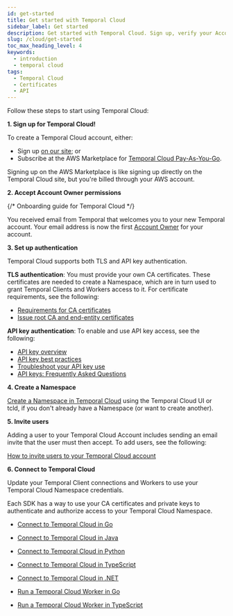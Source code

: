 ```yaml
---
id: get-started
title: Get started with Temporal Cloud
sidebar_label: Get started
description: Get started with Temporal Cloud. Sign up, verify your Account Owner or Global Admin role, set up CA certificates, create a Namespace, invite users, and connect your Temporal Client and Workers.
slug: /cloud/get-started
toc_max_heading_level: 4
keywords:
  - introduction
  - temporal cloud
tags:
  - Temporal Cloud
  - Certificates
  - API
---
```


Follow these steps to start using Temporal Cloud:

**1. Sign up for Temporal Cloud!**

To create a Temporal Cloud account, either:

- Sign up [on our site](https://temporal.io/get-cloud); or
- Subscribe at the AWS Marketplace for [Temporal Cloud Pay-As-You-Go](https://aws.amazon.com/marketplace/pp/prodview-hbcjz7wcl2mvu).

Signing up on the AWS Marketplace is like signing up directly on the Temporal Cloud site, but you're billed through your AWS account.

**2. Accept Account Owner permissions**

{/* Onboarding guide for Temporal Cloud */}

You received email from Temporal that welcomes you to your new Temporal account.
Your email address is now the first [Account Owner](/cloud/users#account-level-roles) for your account.

**3. Set up authentication**

Temporal Cloud supports both TLS and API key authentication.

**TLS authentication**:
You must provide your own CA certificates.
These certificates are needed to create a Namespace, which are in turn used to grant Temporal Clients and Workers access to it.
For certificate requirements, see the following:

- [Requirements for CA certificates](/cloud/certificates#certificate-requirements)
- [Issue root CA and end-entity certificates](/cloud/certificates#issue-certificates)

**API key authentication**: To enable and use API key access, see the following:

- [API key overview](/cloud/api-keys#overview)
- [API key best practices](/cloud/api-keys#best-practices)
- [Troubleshoot your API key use](/cloud/api-keys#troubleshooting)
- [API keys: Frequently Asked Questions](/cloud/api-keys#faqs)

**4. Create a Namespace**

[Create a Namespace in Temporal Cloud](/cloud/namespaces#create-a-namespace) using the Temporal Cloud UI or tcld, if you don't already have a Namespace (or want to create another).

**5. Invite users**

Adding a user to your Temporal Cloud Account includes sending an email invite that the user must then accept.
To add users, see the following:

[How to invite users to your Temporal Cloud account](/cloud/users#invite-users)

**6. Connect to Temporal Cloud**

Update your Temporal Client connections and Workers to use your Temporal Cloud Namespace credentials.

Each SDK has a way to use your CA certificates and private keys to authenticate and authorize access to your Temporal Cloud Namespace.

- [Connect to Temporal Cloud in Go](/develop/go/temporal-clients#connect-to-temporal-cloud)
- [Connect to Temporal Cloud in Java](/develop/java/temporal-clients#connect-to-temporal-cloud)
- [Connect to Temporal Cloud in Python](/develop/python/temporal-clients#connect-to-temporal-cloud)
- [Connect to Temporal Cloud in TypeScript](/develop/typescript/core-application#connect-to-temporal-cloud)
- [Connect to Temporal Cloud in .NET](/develop/dotnet/temporal-client#connect-to-temporal-cloud)

- [Run a Temporal Cloud Worker in Go](/develop/go/core-application#run-a-temporal-cloud-worker)
- [Run a Temporal Cloud Worker in TypeScript](/develop/typescript/core-application#run-a-temporal-cloud-worker)

